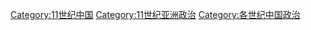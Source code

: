 [[Category:11世纪中国|Category:11世纪中国]]
[[Category:11世纪亚洲政治|Category:11世纪亚洲政治]]
[[Category:各世纪中国政治|Category:各世纪中国政治]]